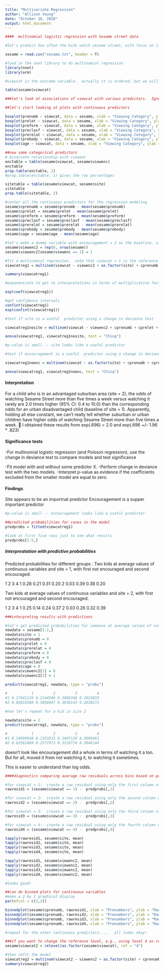 ```yaml
---
title: "Multivariate Regression"
author: "Allison Young"
date: "October 16, 2018"
output: html_document
---
```

```r
####  multinomial logistic regression with Sesame street data

#let's predict how often the kids watch sesame street, with focus on if encouragement pushes them towards more viewing

sesame = read.csv("sesame.txt", header = T)
```

```r
#load in the nnet library to do multinomial regression
library(nnet)
library(arm)
```

```r
#viewcat is the outcome variable.  actually it is ordered, but we will treat it as unordered for this analysis.

table(sesame$viewcat)
```

```r
###let's look at associations of viewcat with various predictors.  Ignore all the post-test variables

##let's start looking at plots with continuous predictors

boxplot(prenumb ~ viewcat, data = sesame, xlab = "Viewing Category", ylab = "Pretest Numbers")
boxplot(prelet ~ viewcat, data = sesame, xlab = "Viewing Category", ylab = "Pretest Letters")
boxplot(preform ~ viewcat, data = sesame, xlab = "Viewing Category", ylab = "Pretest Forms")
boxplot(preclasf ~ viewcat, data = sesame, xlab = "Viewing Category", ylab = "Pretest Classification")
boxplot(prerelat ~ viewcat, data = sesame, xlab = "Viewing Category", ylab = "Pretest Relationships")
boxplot(prebody ~ viewcat, data = sesame, xlab = "Viewing Category", ylab = "Pretest Body Parts")
boxplot(age ~ viewcat, data = sesame, xlab = "Viewing Category", ylab = "Age")
```

```r
##now some categorical predictors
# bivariate relationship with viewenc
enctable = table(sesame$viewcat, sesame$viewenc)
enctable
prop.table(enctable, 2)
#prop.table(enctable, 1) gives the row percentages

sitetable = table(sesame$viewcat, sesame$site)
sitetable
prop.table(sitetable, 2)

#center all the continuous predictors for the regression modeling
sesame$cprenumb = sesame$prenumb - mean(sesame$prenumb)
sesame$cprelet = sesame$prelet - mean(sesame$prelet)
sesame$cpreform = sesame$preform - mean(sesame$preform)
sesame$cpreclasf = sesame$preclasf - mean(sesame$preclasf)
sesame$cprerelat = sesame$prerelat - mean(sesame$prerelat)
sesame$cprebody = sesame$prebody - mean(sesame$prebody)
sesame$cage = sesame$age - mean(sesame$age)

#let's make a dummy variable with encouragement = 2 as the baseline, since we want to interpret the effect of encouragement
sesame$viewenc2 = rep(0, nrow(sesame)) 
sesame$viewenc2[sesame$viewenc == 1] = 1

#fit a multinomial regression.  note that viewcat = 1 is the reference level.
viewcatreg1 = multinom(viewcat ~ viewenc2 + as.factor(site) + cprenumb + cprelet + cpreform + cpreclasf + cprerelat + cprebody + cage, data = sesame)

summary(viewcatreg1)
```

```r
#exponentiate to get to interpretations in terms of multiplicative factors for odds

exp(coef(viewcatreg1))

#get confidence intervals
confint(viewcatreg1)
exp(confint(viewcatreg1))
```

```r
#test if site is a useful  predictor using a change in deviance test

viewcatreg1nosite = multinom(viewcat ~ viewenc2 + cprenumb + cprelet + cpreform + cpreclasf + cprerelat + cprebody  + cage, data = sesame)

anova(viewcatreg1, viewcatreg1nosite, test = "Chisq")
```

```r
#p-value is small -- site looks like a useful predictor

#test if encouragement is a useful  predictor using a change in deviance test

viewcatreg1noenc = multinom(viewcat ~ as.factor(site) + cprenumb + cprelet + cpreform + cpreclasf + cprerelat + cprebody + cage, data = sesame)

anova(viewcatreg1, viewcatreg1noenc, test = "Chisq")
```
#### Interpretation

For a child who is in an advantaged suburban area (site
= 2), the odds of watching Sesame Street more than
five times a week versus watching it rarely are 2.0
times higher (95% CI: 0.4 to 10.0) than the
corresponding odds for an urban disadvantaged child
(baseline of site = 1). Apparently, holding all else
constant, we can’t really tell whether suburban or
urban children have higher odds of watching Sesame
Street more than five times a week.
 I obtained these results from exp(.696) = 2.0 and
exp(.696 +/– 1.96 * .823)

#### Significance tests

-For multinomial logistic regression (and Poisson
regression), use the change in deviance test to
compare models and test significance

-Fit model with and without some predictor X.
-Perform change in deviance test with the two
models.
-Interpret p-value as evidence if the coefficients
excluded from the smaller model are equal to zero. 

#### Findings
Site appears to be an importnat predictor
Encouragement is a supper important predictor
```r
#p-value is small -- encouragement looks like a useful predictor

##predicted probabilities for cases in the model
predprobs = fitted(viewcatreg1) 

#look at first five rows just to see what results
predprobs[1:5,]
```

##### Interpreatation with predictive probabilities

Predicted probabilities for different groups :
Two kids at average values of continuous variables and site = 1,
with first not encouraged and second encouraged:

1 2 3 4
1 0.28 0.21 0.31 0.20
2 0.03 0.39 0.38 0.20

Two kids at average values of continuous variables and site = 2,
with first not encouraged and second encouraged:

1 2 3 4
1 0.25 0.14 0.24 0.37
2 0.03 0.26 0.32 0.39

```r
###interpreting results with predictions

#let's get predicted probabilities for someone at average values of continuous predictors and in site 1
newdata = sesame[1:2,]
newdata$site = 1
newdata$cprenumb = 0
newdata$cprelet = 0
newdata$cprerelat = 0
newdata$cpreform = 0
newdata$cprebody = 0
newdata$cpreclasf = 0
newdata$cage = 0
newdata$viewenc2[1] = 0
newdata$viewenc2[2] = 1

predict(viewcatreg1, newdata, type = "probs")
```

```r
#           1         2         3         4
#1 0.27441129 0.2144506 0.3088348 0.2023033
#2 0.02655388 0.3858047 0.3838143 0.2038272
 
#now let's repeat for a kid in site 2

newdata$site = 2
predict(viewcatreg1, newdata, type = "probs")

#           1         2         3         4
#1 0.24999038 0.1353515 0.2447120 0.3699461
#2 0.02561089 0.2577973 0.3219774 0.3946144
```
doesn't look like encouragement did a whole in terms of watching it a ton. But for all, moved it from not watching it, to watching it sometimes.

This is easier to understand than log odds.


```r
####diagnostics comparing average raw residuals across bins based on predictor values

#for viewcat = 1:  create a raw residual using only the first column of the predicted probabilities
rawresid1 = (sesame$viewcat == 1) -  predprobs[,1]

#for viewcat = 2:  create a raw residual using only the second column of the predicted probabilities
rawresid2 = (sesame$viewcat == 2) -  predprobs[,2]

#for viewcat = 3:  create a raw residual using only the third column of the predicted probabilities
rawresid3 = (sesame$viewcat == 3) -  predprobs[,3]

#for viewcat = 4:  create a raw residual using only the fourth column of the predicted probabilities
rawresid4 = (sesame$viewcat == 4) -  predprobs[,4]

tapply(rawresid1, sesame$site, mean)
tapply(rawresid2, sesame$site, mean)
tapply(rawresid3, sesame$site, mean)
tapply(rawresid4, sesame$site, mean)

tapply(rawresid1, sesame$viewenc2, mean)
tapply(rawresid2, sesame$viewenc2, mean)
tapply(rawresid3, sesame$viewenc2, mean)
tapply(rawresid4, sesame$viewenc2, mean)
```

```r
#looks good!

##can do binned plots for continuous variables
#make a 2 by 2 graphical display
par(mfcol = c(2,2))

binnedplot(sesame$cprenumb, rawresid1, xlab = "Prenumbers", ylab = "Raw residuals", main = "Binned plot: viewcat = 1")
binnedplot(sesame$cprenumb, rawresid2, xlab = "Prenumbers", ylab = "Raw residuals", main = "Binned plot: viewcat = 2")
binnedplot(sesame$cprenumb, rawresid3, xlab = "Prenumbers", ylab = "Raw residuals", main = "Binned plot: viewcat = 3")
binnedplot(sesame$cprenumb, rawresid4, xlab = "Prenumbers", ylab = "Raw residuals", main = "Binned plot: viewcat = 4")
```

```r
#repeat for the other continuous predictors.....  all looks okay!

###if you want to change the reference level, e.g., using level 4 as reference, use the relevel command
sesame$viewcat2 = relevel(as.factor(sesame$viewcat), ref = "4")

#then refit the model
viewcatreg2 = multinom(viewcat2 ~ viewenc2 + as.factor(site) + cprenumb + cprelet + cpreform + cpreclasf + cprerelat + cprebody + cage, data = sesame)
summary(viewcatreg2)
```
